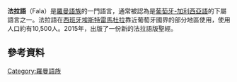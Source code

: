 {{Infobox language
|name=Fala
|nativename=
|states=[[西班牙|西班牙]]
|region={{abbr|NW|northwestern}} [[埃斯特雷馬杜拉|埃斯特雷馬杜拉]]
|speakers={{sigfig|10,500|2}}
|date=1994
|ref=e18
|familycolor=印歐語系
|fam1=[[印欧语系|印欧语系]]
|fam2=[[義大利語族|義大利語族]]
|fam3=[[羅曼語族|羅曼語族]]
|fam4=[[西羅曼語言|西羅曼語言]]
|fam5=[[伊比利亞羅曼語支|伊比利亞羅曼語支]]
|fam6=[[西伊比利亞語支|西伊比利亞語支]]
|fam7=[[葡萄牙-加利西亞語|葡萄牙-加利西亞語]]
|iso3=fax
|glotto=fala1241
|glottorefname=Fala
}}
{{Location map | Spain
|lat_deg = 40.2 
|lon_deg = -6.8
|caption = 法拉語使用地區
}}

'''法拉語'''（Fala）是[[羅曼語族|羅曼語族]]的一門語言，通常被認為是[[葡萄牙-加利西亞語|葡萄牙-加利西亞語]]的下屬語言之一。法拉語在[[西班牙|西班牙]][[埃斯特雷馬杜拉|埃斯特雷馬杜拉]]靠近葡萄牙國界的部分地區使用，使用人口約有10,500人。2015年，出版了一份新的法拉語版聖經。

==參考資料==
{{Reflist}}
{{Incubator|code=fax}}
{{wiktionarycat}}
[[Category:羅曼語族|Category:羅曼語族]]